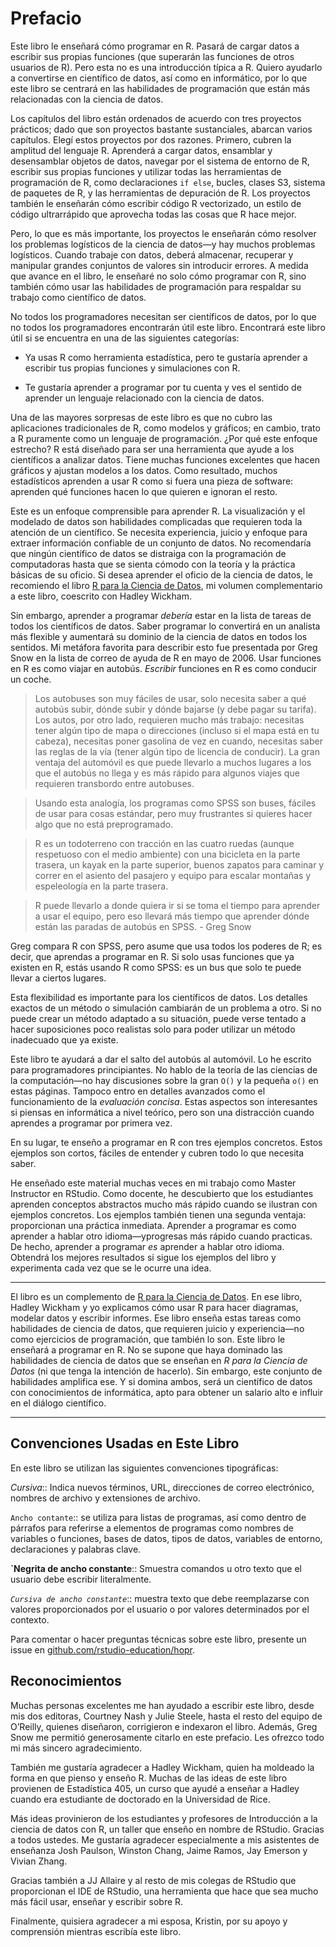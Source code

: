 # Prefacio {-}

Este libro le enseñará cómo programar en R. Pasará de cargar datos a escribir sus propias funciones (que superarán las funciones de otros usuarios de R). Pero esta no es una introducción típica a R. Quiero ayudarlo a convertirse en científico de datos, así como en informático, por lo que este libro se centrará en las habilidades de programación que están más relacionadas con la ciencia de datos.

Los capítulos del libro están ordenados de acuerdo con tres proyectos prácticos; dado que son proyectos bastante sustanciales, abarcan varios capítulos. Elegí estos proyectos por dos razones. Primero, cubren la amplitud del lenguaje R. Aprenderá a cargar datos, ensamblar y desensamblar objetos de datos, navegar por el sistema de entorno de R, escribir sus propias funciones y utilizar todas las herramientas de programación de R, como declaraciones `if else`, bucles, clases S3, sistema de paquetes de R, y las herramientas de depuración de R. Los proyectos también le enseñarán cómo escribir código R vectorizado, un estilo de código ultrarrápido que aprovecha todas las cosas que R hace mejor.

Pero, lo que es más importante, los proyectos le enseñarán cómo resolver los problemas logísticos de la ciencia de datos---y hay muchos problemas logísticos. Cuando trabaje con datos, deberá almacenar, recuperar y manipular grandes conjuntos de valores sin introducir errores. A medida que avance en el libro, le enseñaré no solo cómo programar con R, sino también cómo usar las habilidades de programación para respaldar su trabajo como científico de datos.

No todos los programadores necesitan ser científicos de datos, por lo que no todos los programadores encontrarán útil este libro. Encontrará este libro útil si se encuentra en una de las siguientes categorías:

-   Ya usas R como herramienta estadística, pero te gustaría aprender a escribir tus propias funciones y simulaciones con R.

-   Te gustaría aprender a programar por tu cuenta y ves el sentido de aprender un lenguaje relacionado con la ciencia de datos.

Una de las mayores sorpresas de este libro es que no cubro las aplicaciones tradicionales de R, como modelos y gráficos; en cambio, trato a R puramente como un lenguaje de programación. ¿Por qué este enfoque estrecho? R está diseñado para ser una herramienta que ayude a los científicos a analizar datos. Tiene muchas funciones excelentes que hacen gráficos y ajustan modelos a los datos. Como resultado, muchos estadísticos aprenden a usar R como si fuera una pieza de software: aprenden qué funciones hacen lo que quieren e ignoran el resto.

Este es un enfoque comprensible para aprender R. La visualización y el modelado de datos son habilidades complicadas que requieren toda la atención de un científico. Se necesita experiencia, juicio y enfoque para extraer información confiable de un conjunto de datos. No recomendaría que ningún científico de datos se distraiga con la programación de computadoras hasta que se sienta cómodo con la teoría y la práctica básicas de su oficio. Si desea aprender el oficio de la ciencia de datos, le recomiendo el libro [R para la Ciencia de Datos](https://es.r4ds.hadley.nz/), mi volumen complementario a este libro, coescrito con Hadley Wickham.

Sin embargo, aprender a programar *debería* estar en la lista de tareas de todos los científicos de datos. Saber programar lo convertirá en un analista más flexible y aumentará su dominio de la ciencia de datos en todos los sentidos. Mi metáfora favorita para describir esto fue presentada por Greg Snow en la lista de correo de ayuda de R en mayo de 2006. Usar funciones en R es como viajar en autobús. *Escribir* funciones en R es como conducir un coche.

> Los autobuses son muy fáciles de usar, solo necesita saber a qué autobús subir, dónde subir y dónde bajarse (y debe pagar su tarifa). Los autos, por otro lado, requieren mucho más trabajo: necesitas tener algún tipo de mapa o direcciones (incluso si el mapa está en tu cabeza), necesitas poner gasolina de vez en cuando, necesitas saber las reglas de la vía (tener algún tipo de licencia de conducir). La gran ventaja del automóvil es que puede llevarlo a muchos lugares a los que el autobús no llega y es más rápido para algunos viajes que requieren transbordo entre autobuses.

> Usando esta analogía, los programas como SPSS son buses, fáciles de usar para cosas estándar, pero muy frustrantes si quieres hacer algo que no está preprogramado.

> R es un todoterreno con tracción en las cuatro ruedas (aunque respetuoso con el medio ambiente) con una bicicleta en la parte trasera, un kayak en la parte superior, buenos zapatos para caminar y correr en el asiento del pasajero y equipo para escalar montañas y espeleología en la parte trasera.

> R puede llevarlo a donde quiera ir si se toma el tiempo para aprender a usar el equipo, pero eso llevará más tiempo que aprender dónde están las paradas de autobús en SPSS. - Greg Snow

Greg compara R con SPSS, pero asume que usa todos los poderes de R; es decir, que aprendas a programar en R. Si solo usas funciones que ya existen en R, estás usando R como SPSS: es un bus que solo te puede llevar a ciertos lugares.

Esta flexibilidad es importante para los científicos de datos. Los detalles exactos de un método o simulación cambiarán de un problema a otro. Si no puede crear un método adaptado a su situación, puede verse tentado a hacer suposiciones poco realistas solo para poder utilizar un método inadecuado que ya existe.

Este libro te ayudará a dar el salto del autobús al automóvil. Lo he escrito para programadores principiantes. No hablo de la teoría de las ciencias de la computación---no hay discusiones sobre la gran `O()` y la pequeña `o()` en estas páginas. Tampoco entro en detalles avanzados como el funcionamiento de la *evaluación concisa*. Estas aspectos son interesantes si piensas en informática a nivel teórico, pero son una distracción cuando aprendes a programar por primera vez.

En su lugar, te enseño a programar en R con tres ejemplos concretos. Estos ejemplos son cortos, fáciles de entender y cubren todo lo que necesita saber.

He enseñado este material muchas veces en mi trabajo como Master Instructor en RStudio. Como docente, he descubierto que los estudiantes aprenden conceptos abstractos mucho más rápido cuando se ilustran con ejemplos concretos. Los ejemplos también tienen una segunda ventaja: proporcionan una práctica inmediata. Aprender a programar es como aprender a hablar otro idioma---yprogresas más rápido cuando practicas. De hecho, aprender a programar *es* aprender a hablar otro idioma. Obtendrá los mejores resultados si sigue los ejemplos del libro y experimenta cada vez que se le ocurre una idea.

------------------------------------------------------------------------

El libro es un complemento de [R para la Ciencia de Datos](https://es.r4ds.hadley.nz/). En ese libro, Hadley Wickham y yo explicamos cómo usar R para hacer diagramas, modelar datos y escribir informes. Ese libro enseña estas tareas como habilidades de ciencia de datos, que requieren juicio y experiencia---no como ejercicios de programación, que también lo son. Este libro le enseñará a programar en R. No se supone que haya dominado las habilidades de ciencia de datos que se enseñan en *R para la Ciencia de Datos* (ni que tenga la intención de hacerlo). Sin embargo, este conjunto de habilidades amplifica ese. Y si domina ambos, será un científico de datos con conocimientos de informática, apto para obtener un salario alto e influir en el diálogo científico.

------------------------------------------------------------------------

## Convenciones Usadas en Este Libro

En este libro se utilizan las siguientes convenciones tipográficas:

*Cursiva*:: Indica nuevos términos, URL, direcciones de correo electrónico, nombres de archivo y extensiones de archivo.

`Ancho contante`:: se utiliza para listas de programas, así como dentro de párrafos para referirse a elementos de programas como nombres de variables o funciones, bases de datos, tipos de datos, variables de entorno, declaraciones y palabras clave.

**\`Negrita de ancho constante**:: Smuestra comandos u otro texto que el usuario debe escribir literalmente.

*`Cursiva de ancho constante`*:: muestra texto que debe reemplazarse con valores proporcionados por el usuario o por valores determinados por el contexto.

Para comentar o hacer preguntas técnicas sobre este libro, presente un issue en [github.com/rstudio-education/hopr](https://github.com/rstudio-education/hopr).

## Reconocimientos

Muchas personas excelentes me han ayudado a escribir este libro, desde mis dos editoras, Courtney Nash y Julie Steele, hasta el resto del equipo de O'Reilly, quienes diseñaron, corrigieron e indexaron el libro. Además, Greg Snow me permitió generosamente citarlo en este prefacio. Les ofrezco todo mi más sincero agradecimiento.

También me gustaría agradecer a Hadley Wickham, quien ha moldeado la forma en que pienso y enseño R. Muchas de las ideas de este libro provienen de Estadística 405, un curso que ayudé a enseñar a Hadley cuando era estudiante de doctorado en la Universidad de Rice.

Más ideas provinieron de los estudiantes y profesores de Introducción a la ciencia de datos con R, un taller que enseño en nombre de RStudio. Gracias a todos ustedes. Me gustaría agradecer especialmente a mis asistentes de enseñanza Josh Paulson, Winston Chang, Jaime Ramos, Jay Emerson y Vivian Zhang.

Gracias también a JJ Allaire y al resto de mis colegas de RStudio que proporcionan el IDE de RStudio, una herramienta que hace que sea mucho más fácil usar, enseñar y escribir sobre R.

Finalmente, quisiera agradecer a mi esposa, Kristin, por su apoyo y comprensión mientras escribía este libro.
